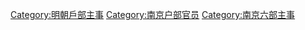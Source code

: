 [[Category:明朝戶部主事|Category:明朝戶部主事]]
[[Category:南京户部官员|Category:南京户部官员]]
[[Category:南京六部主事|Category:南京六部主事]]